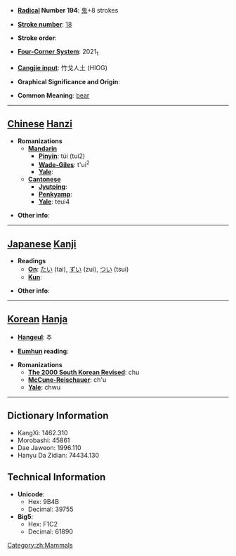 * '''[[Wiktionary:Chinese radical index| Radical]] Number 194''': [[Wiktionary:Chinese radical index 鬼|鬼]]+8 strokes

* '''[[Wiktionary:Chinese total strokes index|Stroke number]]''': [[Wiktionary:Chinese total strokes index 18|18]]

* '''Stroke order''': 

* '''[[Wiktionary:Chinese four corner index|Four-Corner System]]''': 2021<sub>1</sub>

* '''[[Wiktionary:Chinese Cangjie index|Cangjie input]]''': 竹戈人土 (HIOG)

* '''Graphical Significance and Origin''': 

* '''Common Meaning''': [[bear]] [[Category:zh:Mammals]]

----

== [[Chinese]] [[Hanzi]] ==

* '''Romanizations'''
** '''[[Mandarin]]'''
*** '''[[Pinyin]]''': túi (tui2)
*** '''[[Wade-Giles]]''': t'ui<sup>2</sup>
*** '''[[Yale]]''': 
** '''[[Cantonese]]'''
*** '''[[Jyutping]]''':
*** '''[[Penkyamp]]''': 
*** '''[[Yale]]''': teui4

* '''Other info''': 

----

== [[Japanese]] [[Kanji]] ==

* '''Readings'''
** '''[[On]]''': [[たい]] (tai), [[ずい]] (zui), [[つい]] (tsui)
** '''[[Kun]]''': 

* '''Other info''':  

----

== [[Korean]] [[Hanja]] ==

* '''[[Hangeul]]''': 추

* '''[[Eumhun]] reading''': 

* '''Romanizations'''
** '''[[The 2000 South Korean Revised Romanization|The 2000 South Korean Revised]]''': chu
** '''[[McCune-Reischauer]]''': ch'u
** '''[[Yale]]''': chwu

----

== Dictionary Information ==

* KangXi: 1462.310
* Morobashi: 45861
* Dae Jaweon: 1996.110
* Hanyu Da Zidian: 74434.130

== Technical Information ==

* '''Unicode''':
** Hex: 9B4B
** Decimal: 39755
* '''Big5''':
** Hex: F1C2
** Decimal: 61890